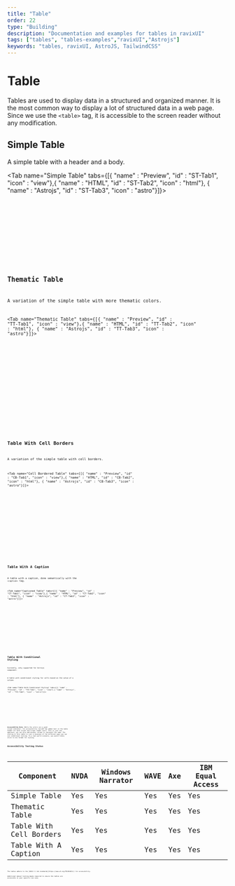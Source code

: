 ```yaml
---
title: "Table"
order: 22
type: "Building"
description: "Documentation and examples for tables in ravixUI"
tags: ["tables", "tables-examples","ravixUI","Astrojs"]
keywords: "tables, ravixUI, AstroJS, TailwindCSS"
---
```



# Table

Tables are used to display data in a structured and organized manner. It is the most common way to display a lot of structured data in a web page. Since we use the `<table>` tag, it is accessible to the screen reader without any modification.

## Simple Table

A simple table with a header and a body.

<Tab name="Simple Table" tabs={[{ "name" : "Preview", "id" : "ST-Tab1", "icon" : "view"},{ "name" : "HTML", "id" : "ST-Tab2", "icon" : "html"}, { "name" : "Astrojs", "id" : "ST-Tab3", "icon" : "astro"}]}>

<section id ="ST-Tab1-panel" role="tabpanel" data-role="tabpanel" aria-labelledby="ST-Tab1">

<SimpleTable />

</section>

<section id ="ST-Tab2-panel" role="tabpanel" data-role="tabpanel" aria-labelledby="ST-Tab2" class="hidden">

<Code code={SimpleTableCode} lang="html" wrap="true" data-pagefind-ignore />

</section>

<section id ="ST-Tab3-panel" role="tabpanel" data-role="tabpanel" aria-labelledby="ST-Tab3" class="hidden">

<Code
  code={SimpleTableCodeAstro}
  lang="astro"
  title="SimpleTable.astro"
  wrap="true"
  data-pagefind-ignore
/>

</section>

</Tab>

## Thematic Table

A variation of the simple table with more thematic colors.

<Tab name="Thematic Table" tabs={[{ "name" : "Preview", "id" : "TT-Tab1", "icon" : "view"},{ "name" : "HTML", "id" : "TT-Tab2", "icon" : "html"}, { "name" : "Astrojs", "id" : "TT-Tab3", "icon" : "astro"}]}>

<section id ="TT-Tab1-panel" role="tabpanel" data-role="tabpanel" aria-labelledby="TT-Tab1">

<ThemeTable />

</section>

<section id ="TT-Tab2-panel" role="tabpanel" data-role="tabpanel" aria-labelledby="TT-Tab2" class="hidden">

<Code code={ThemeTableCode} lang="html" wrap="true" data-pagefind-ignore />

</section>

<section id ="TT-Tab3-panel" role="tabpanel" data-role="tabpanel" aria-labelledby="TT-Tab3" class="hidden">

<Code
  code={ThemeTableCodeAstro}
  lang="astro"
  title="ThemeTable.astro"
  wrap="true"
  data-pagefind-ignore
/>

</section>

</Tab>

## Table With Cell Borders

A variation of the simple table with cell borders.

<Tab name="Cell Bordered Table" tabs={[{ "name" : "Preview", "id" : "CB-Tab1", "icon" : "view"},{ "name" : "HTML", "id" : "CB-Tab2", "icon" : "html"}, { "name" : "Astrojs", "id" : "CB-Tab3", "icon" : "astro"}]}>

<section id ="CB-Tab1-panel" role="tabpanel" data-role="tabpanel" aria-labelledby="CB-Tab1">

<CellTable />

</section>

<section id ="CB-Tab2-panel" role="tabpanel" data-role="tabpanel" aria-labelledby="CB-Tab2" class="hidden">

<Code code={CellTableCode} lang="html" wrap="true" data-pagefind-ignore />

</section>

<section id ="CB-Tab3-panel" role="tabpanel" data-role="tabpanel" aria-labelledby="CB-Tab3" class="hidden">

<Code
  code={CellTableCodeAstro}
  lang="astro"
  title="CellBorderTable.astro"
  wrap="true"
  data-pagefind-ignore
/>

</section>

</Tab>

## Table With A Caption

A table with a caption, done semantically with the `<caption>` tag.

<Tab name="Captioned Table" tabs={[{ "name" : "Preview", "id" : "CT-Tab1", "icon" : "view"},{ "name" : "HTML", "id" : "CT-Tab2", "icon" : "html"}, { "name" : "Astrojs", "id" : "CT-Tab3", "icon" : "astro"}]}>

<section id ="CT-Tab1-panel" role="tabpanel" data-role="tabpanel" aria-labelledby="CT-Tab1">

<CaptionTable />

</section>

<section id ="CT-Tab2-panel" role="tabpanel" data-role="tabpanel" aria-labelledby="CT-Tab2" class="hidden">

<Code code={CaptionTableCode} lang="html" wrap="true" data-pagefind-ignore />

</section>

<section id ="CT-Tab3-panel" role="tabpanel" data-role="tabpanel" aria-labelledby="CT-Tab3" class="hidden">

<Code
  code={CaptionTableCodeAstro}
  lang="astro"
  title="CaptionTableVariants.astro"
  wrap="true"
  data-pagefind-ignore
/>

</section>

</Tab>

## Table With Conditional Styling

<Alert type="info">Currently, only supported for Astrojs component.</Alert>

A table with conditional styling for cells based on the value of a column.

<Tab name="Table With Conditional Styling" tabs={[{ "name" : "Preview", "id" : "TCS-Tab1", "icon" : "view"},{ "name" : "Astrojs", "id" : "TCS-Tab3", "icon" : "astro"}]}>

<section id ="TCS-Tab1-panel" role="tabpanel" data-role="tabpanel" aria-labelledby="TCS-Tab1">

<CondTable />

</section>

<section id ="TCS-Tab3-panel" role="tabpanel" data-role="tabpanel" aria-labelledby="TCS-Tab3" class="hidden">

<Code
  code={CondTableCodeAstro}
  lang="astro"
  title="CondTableVariants.astro"
  wrap="true"
  data-pagefind-ignore
/>

</section>

</Tab>

**Accessibility Note:** While the colors are a good visual indicator, for accessibility ravixUI has added text in the table header for both visual and screen reader users. This is just one approach, you can also add another column to represent the same. The styling in this table is just a showcase of the different ways you can use conditional styling. In a real-world scenario, you would likely stick to one format for styling.

## Accessibility Testing Status

<TableWrapper>

| Component               | NVDA | Windows Narrator | WAVE | Axe | IBM Equal Access |
| ----------------------- | ---- | ---------------- | ---- | --- | ---------------- |
| Simple Table            | Yes  | Yes              | Yes  | Yes | Yes              |
| Thematic Table          | Yes  | Yes              | Yes  | Yes | Yes              |
| Table With Cell Borders | Yes  | Yes              | Yes  | Yes | Yes              |
| Table With A Caption    | Yes  | Yes              | Yes  | Yes | Yes              |

</TableWrapper>
The tables adhere to the [WCAG 2.1 AA standards](https://www.w3.org/TR/WCAG21/) for accessibility.

Additional manual testing maybe required to ensure the tables are accessible in your specific use case.
